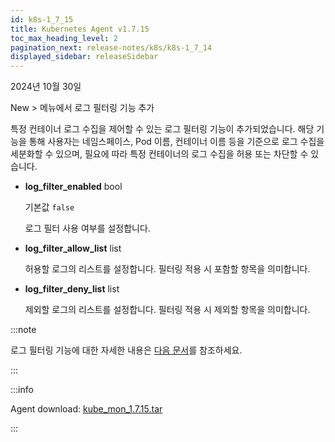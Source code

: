```yaml
---
id: k8s-1_7_15
title: Kubernetes Agent v1.7.15
toc_max_heading_level: 2
pagination_next: release-notes/k8s/k8s-1_7_14
displayed_sidebar: releaseSidebar
---
```


2024년 10월 30일

<Status priority='1'>New</Status>  <Cmdname sid="side_management" className="uitext" /> &gt; <Cmdname sid="side_agentSetting" className="uitext" /> 메뉴에서 로그 필터링 기능 추가 

  특정 컨테이너 로그 수집을 제어할 수 있는 로그 필터링 기능이 추가되었습니다. 해당 기능을 통해 사용자는 네임스페이스, Pod 이름, 컨테이너 이름 등을 기준으로 로그 수집을 세분화할 수 있으며, 필요에 따라 특정 컨테이너의 로그 수집을 허용 또는 차단할 수 있습니다.

  * **log_filter_enabled** <span class='type'>bool</span>

    기본값 `false`

    로그 필터 사용 여부를 설정합니다. 

  * **log_filter_allow_list** <span class='type'>list</span>

    허용할 로그의 리스트를 설정합니다. 필터링 적용 시 포함할 항목을 의미합니다. 

  * **log_filter_deny_list** <span class='type'>list</span>

    제외할 로그의 리스트를 설정합니다. 필터링 적용 시 제외할 항목을 의미합니다. 


:::note 

로그 필터링 기능에 대한 자세한 내용은 [다음 문서](../../kubernetes/log)를 참조하세요. 

:::

:::info

Agent download: [kube_mon_1.7.15.tar](https://repo.whatap.io/docker/kube_mon_1.7.15.tar)

:::
